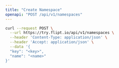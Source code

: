 ```yaml
---
title: "Create Namespace"
openapi: "POST /api/v1/namespaces"
---
```


<RequestExample>

```bash
curl --request POST \
  --url https://try.flipt.io/api/v1/namespaces \
  --header 'Content-Type: application/json' \
  --header 'Accept: application/json' \
  --data '{
  "key": "<key>",
  "name": "<name>"
}'
```

</RequestExample>
